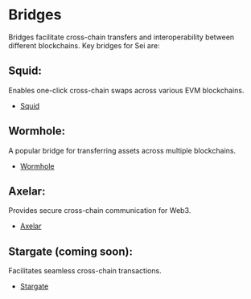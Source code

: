 # Bridges

Bridges facilitate cross-chain transfers and interoperability between different blockchains. Key bridges for Sei are:

## **Squid**:
Enables one-click cross-chain swaps across various EVM blockchains.
   - [Squid](https://blockworks.co/news/squid-one-click-cross-chain-swaps-cosmos)

## **Wormhole**:
A popular bridge for transferring assets across multiple blockchains.
   - [Wormhole](https://wormholenetwork.com/)

## **Axelar**:
Provides secure cross-chain communication for Web3.
   - [Axelar](https://axelar.network/)

## **Stargate (coming soon)**:
Facilitates seamless cross-chain transactions.
   - [Stargate](https://stargate.finance/)
